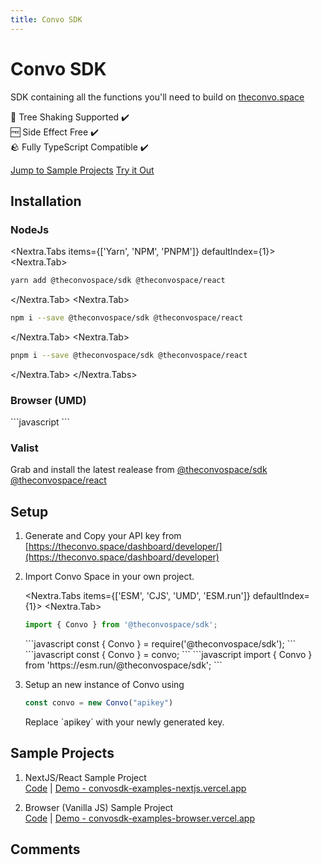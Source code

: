 ---
title: Convo SDK
---

# Convo SDK

SDK containing all the functions you'll need to build on [theconvo.space](theconvo.space)

🌲 Tree Shaking Supported ✔️<br/>
🆓 Side Effect Free ✔️<br/>
🪨 Fully TypeScript Compatible ✔️<br/>

[Jump to Sample Projects](#sample-projects)
[Try it Out](https://npm.runkit.com/@theconvospace/sdk)

## Installation

### NodeJs
<Nextra.Tabs items={['Yarn', 'NPM', 'PNPM']} defaultIndex={1}>
<Nextra.Tab>
```bash
yarn add @theconvospace/sdk @theconvospace/react
```
</Nextra.Tab>
<Nextra.Tab>
```bash
npm i --save @theconvospace/sdk @theconvospace/react
```
</Nextra.Tab>
<Nextra.Tab>
```bash
pnpm i --save @theconvospace/sdk @theconvospace/react
```
</Nextra.Tab>
</Nextra.Tabs>

### Browser (UMD)

<CodeBox>
```javascript
<script src="https://cdn.jsdelivr.net/npm/@theconvospace/sdk@latest/dist/bundle.min.js"></script>
<script src="https://cdn.jsdelivr.net/npm/@theconvospace/react@latest/dist/bundle.min.js"></script>
```
</CodeBox>

### Valist

Grab and install the latest realease from [@theconvospace/sdk](https://app.valist.io/theconvospace/sdk) [@theconvospace/react](https://app.valist.io/theconvospace/react)

## Setup

1. Generate and Copy your API key from [https://theconvo.space/dashboard/developer/](https://theconvo.space/dashboard/developer)
2. Import Convo Space in your own project.

    <Nextra.Tabs items={['ESM', 'CJS', 'UMD', 'ESM.run']} defaultIndex={1}>
    <Nextra.Tab>
    <CodeBox>
    ```javascript
    import { Convo } from '@theconvospace/sdk';
    ```
    </CodeBox>
    </Nextra.Tab>
    <Nextra.Tab>
    <CodeBox>
    ```javascript
    const { Convo } = require('@theconvospace/sdk');
    ```
    </CodeBox>
    </Nextra.Tab>
    <Nextra.Tab>
    <CodeBox>
    ```javascript
    const { Convo } = convo;
    ```
    </CodeBox>
    </Nextra.Tab>
    <Nextra.Tab>
    <CodeBox>
    ```javascript
    import { Convo } from 'https://esm.run/@theconvospace/sdk';
    ```
    </CodeBox>
    </Nextra.Tab>
    </Nextra.Tabs>

3. Setup an new instance of Convo using
    <CodeBox>
    ```javascript
    const convo = new Convo("apikey")
    ```
    </CodeBox>
    Replace `apikey` with your newly generated key.


## Sample Projects

1. NextJS/React Sample Project<br/>
    [Code](https://github.com/anudit/convosdk/tree/main/examples/nextjs) | [Demo - convosdk-examples-nextjs.vercel.app](https://convosdk-examples-nextjs.vercel.app)

2. Browser (Vanilla JS) Sample Project<br/>
    [Code](https://github.com/anudit/convosdk/tree/main/examples/browser) | [Demo - convosdk-examples-browser.vercel.app](https://convosdk-examples-browser.vercel.app)

## Comments
<CommentBox threadId="convo-sdk"/>

